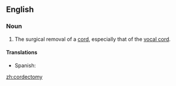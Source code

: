 ==English==

===Noun===
{{en-noun|cordectomies}}

# {{context|surgery|lang=en}} The surgical removal of a [[cord]], especially that of the [[vocal cord]].

====Translations====
{{trans-top|surgical removal of a cord}}
*Spanish: {{t-|es|cordectomía|f}}
{{trans-mid}}
{{trans-bottom}}

[[zh:cordectomy]]